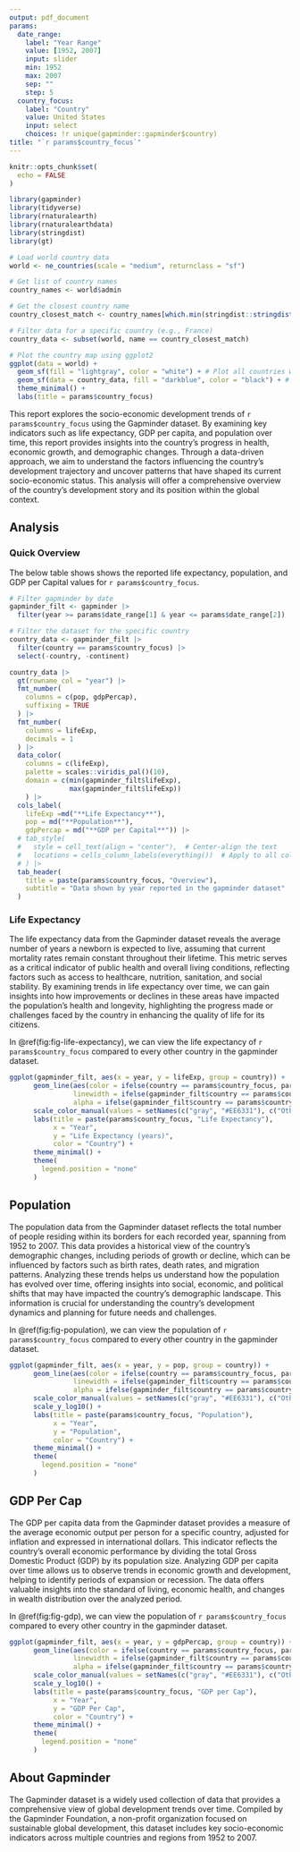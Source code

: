 ---
output: pdf_document
params:
  date_range:
    label: "Year Range"
    value: [1952, 2007]
    input: slider
    min: 1952
    max: 2007
    sep: ""
    step: 5
  country_focus:
    label: "Country"
    value: United States
    input: select
    choices: !r unique(gapminder::gapminder$country)
title: "`r params$country_focus`"
---

```{r, include=FALSE}
knitr::opts_chunk$set(
  echo = FALSE
)
```


```{r include=FALSE}
library(gapminder)
library(tidyverse)
library(rnaturalearth)
library(rnaturalearthdata)
library(stringdist)
library(gt)
```


```{r}
# Load world country data
world <- ne_countries(scale = "medium", returnclass = "sf")

# Get list of country names
country_names <- world$admin

# Get the closest country name
country_closest_match <- country_names[which.min(stringdist::stringdist(params$country_focus, country_names, method = "jaccard", q = 3))]

# Filter data for a specific country (e.g., France)
country_data <- subset(world, name == country_closest_match)

# Plot the country map using ggplot2
ggplot(data = world) +
  geom_sf(fill = "lightgray", color = "white") + # Plot all countries with a base color
  geom_sf(data = country_data, fill = "darkblue", color = "black") + # Highlight the specific country
  theme_minimal() +
  labs(title = params$country_focus)
```

This report explores the socio-economic development trends of `r params$country_focus` using the Gapminder dataset. By examining key indicators such as life expectancy, GDP per capita, and population over time, this report provides insights into the country's progress in health, economic growth, and demographic changes. Through a data-driven approach, we aim to understand the factors influencing the country's development trajectory and uncover patterns that have shaped its current socio-economic status. This analysis will offer a comprehensive overview of the country's development story and its position within the global context.

## Analysis

### Quick Overview
The below table shows shows the reported life expectancy, population, and GDP per Capital values for `r params$country_focus`.

```{r lif-exp-table, tab.cap="Country data overview table."}

# Filter gapminder by date
gapminder_filt <- gapminder |> 
  filter(year >= params$date_range[1] & year <= params$date_range[2])

# Filter the dataset for the specific country
country_data <- gapminder_filt |> 
  filter(country == params$country_focus) |> 
  select(-country, -continent)

country_data |> 
  gt(rowname_col = "year") |> 
  fmt_number(
    columns = c(pop, gdpPercap),
    suffixing = TRUE
  ) |> 
  fmt_number(
    columns = lifeExp,
    decimals = 1
  ) |> 
  data_color(
    columns = c(lifeExp),
    palette = scales::viridis_pal()(10),
    domain = c(min(gapminder_filt$lifeExp), 
               max(gapminder_filt$lifeExp))
    ) |> 
  cols_label(
    lifeExp =md("**Life Expectancy**"),
    pop = md("**Population**"),
    gdpPercap = md("**GDP per Capital**")) |> 
  # tab_style(
  #   style = cell_text(align = "center"),  # Center-align the text
  #   locations = cells_column_labels(everything())  # Apply to all column labels
  # ) |> 
  tab_header(
    title = paste(params$country_focus, "Overview"),
    subtitle = "Data shown by year reported in the gapminder dataset"
  )
```

### Life Expectancy

The life expectancy data from the Gapminder dataset reveals the average number of years a newborn is expected to live, assuming that current mortality rates remain constant throughout their lifetime. This metric serves as a critical indicator of public health and overall living conditions, reflecting factors such as access to healthcare, nutrition, sanitation, and social stability. By examining trends in life expectancy over time, we can gain insights into how improvements or declines in these areas have impacted the population's health and longevity, highlighting the progress made or challenges faced by the country in enhancing the quality of life for its citizens.

In @ref(fig:fig-life-expectancy), we can view the life expectancy of `r params$country_focus` compared to every other country in the gapminder dataset.

```{r fig-life-exectancy, fig.cap="Life expectancy plot. Focus country is shown in orange. Every other country is shown in grey."}

ggplot(gapminder_filt, aes(x = year, y = lifeExp, group = country)) +
      geom_line(aes(color = ifelse(country == params$country_focus, params$country_focus, "Other")),
                linewidth = ifelse(gapminder_filt$country == params$country_focus, 1.5, 0.7), 
                alpha = ifelse(gapminder_filt$country == params$country_focus, 1, 0.3)) +
      scale_color_manual(values = setNames(c("gray", "#EE6331"), c("Other", params$country_focus))) +
      labs(title = paste(params$country_focus, "Life Expectancy"),
           x = "Year",
           y = "Life Expectancy (years)",
           color = "Country") +
      theme_minimal() +
      theme(
        legend.position = "none"
      )
```

## Population

The population data from the Gapminder dataset reflects the total number of people residing within its borders for each recorded year, spanning from 1952 to 2007. This data provides a historical view of the country's demographic changes, including periods of growth or decline, which can be influenced by factors such as birth rates, death rates, and migration patterns. Analyzing these trends helps us understand how the population has evolved over time, offering insights into social, economic, and political shifts that may have impacted the country’s demographic landscape. This information is crucial for understanding the country's development dynamics and planning for future needs and challenges.

In @ref(fig:fig-population), we can view the population of `r params$country_focus` compared to every other country in the gapminder dataset.

```{r fig-population, fig.cap="Population plot. Focus country is shown in orange. Every other country is shown in grey."}

ggplot(gapminder_filt, aes(x = year, y = pop, group = country)) +
      geom_line(aes(color = ifelse(country == params$country_focus, params$country_focus, "Other")),
                linewidth = ifelse(gapminder_filt$country == params$country_focus, 1.5, 0.7), 
                alpha = ifelse(gapminder_filt$country == params$country_focus, 1, 0.3)) +
      scale_color_manual(values = setNames(c("gray", "#EE6331"), c("Other", params$country_focus))) +
      scale_y_log10() +
      labs(title = paste(params$country_focus, "Population"),
           x = "Year",
           y = "Population",
           color = "Country") +
      theme_minimal() +
      theme(
        legend.position = "none"
      )
```

## GDP Per Cap

The GDP per capita data from the Gapminder dataset provides a measure of the average economic output per person for a specific country, adjusted for inflation and expressed in international dollars. This indicator reflects the country's overall economic performance by dividing the total Gross Domestic Product (GDP) by its population size. Analyzing GDP per capita over time allows us to observe trends in economic growth and development, helping to identify periods of expansion or recession. The data offers valuable insights into the standard of living, economic health, and changes in wealth distribution over the analyzed period.

In @ref(fig:fig-gdp), we can view the population of `r params$country_focus` compared to every other country in the gapminder dataset.

```{r fig-gdp, fig.cap="GDP Per Cap plot. Focus country is shown in orange. Every other country is shown in grey. GDP per capita measures the value of everything produced in a country during a year, divided by the number of people. The unit is constant dollars adjusted for inflation in 2017’s prices."}

ggplot(gapminder_filt, aes(x = year, y = gdpPercap, group = country)) +
      geom_line(aes(color = ifelse(country == params$country_focus, params$country_focus, "Other")),
                linewidth = ifelse(gapminder_filt$country == params$country_focus, 1.5, 0.7), 
                alpha = ifelse(gapminder_filt$country == params$country_focus, 1, 0.3)) +
      scale_color_manual(values = setNames(c("gray", "#EE6331"), c("Other", params$country_focus))) +
      scale_y_log10() +
      labs(title = paste(params$country_focus, "GDP per Cap"),
           x = "Year",
           y = "GDP Per Cap",
           color = "Country") +
      theme_minimal() +
      theme(
        legend.position = "none"
      )
```

## About Gapminder
The Gapminder dataset is a widely used collection of data that provides a comprehensive view of global development trends over time. Compiled by the Gapminder Foundation, a non-profit organization focused on sustainable global development, this dataset includes key socio-economic indicators across multiple countries and regions from 1952 to 2007.



